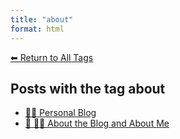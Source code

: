 ```yaml
---
title: "about"
format: html
---
```


[⬅ Return to All Tags](../tags.qmd)

## Posts with the tag **about**

- [🧑‍🏫 Personal Blog](/posts/personal/index.html)
- [📘 🧑‍💻 About the Blog and About Me](/posts/personal/about-the-blog.html)
